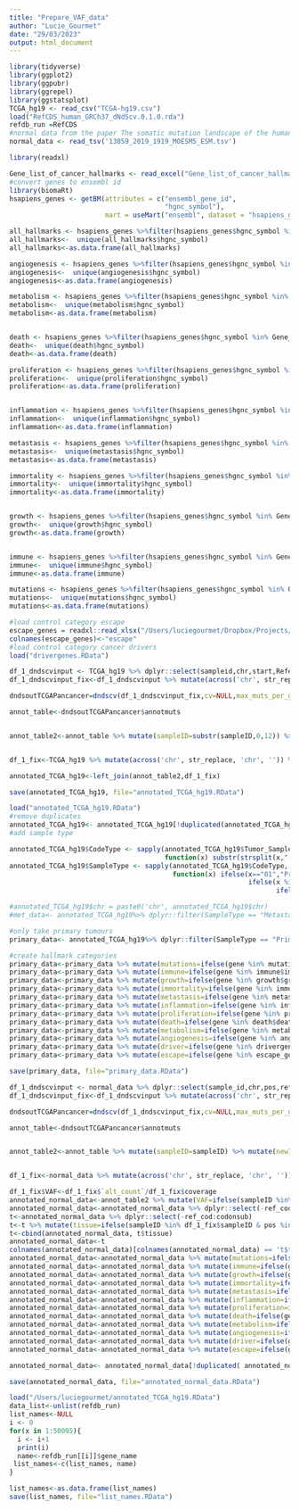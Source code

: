 ```yaml
---
title: "Prepare_VAF_data"
author: "Lucie_Gourmet"
date: "29/03/2023"
output: html_document
---
```


```r
library(tidyverse)
library(ggplot2)
library(ggpubr)
library(ggrepel)
library(ggstatsplot)
TCGA_hg19 <- read_csv("TCGA-hg19.csv")
load("RefCDS_human_GRCh37_dNdScv.0.1.0.rda")
refdb_run =RefCDS
#normal data from the paper The somatic mutation landscape of the human body of Garcia-Neto
normal_data <- read_tsv('13059_2019_1919_MOESM5_ESM.tsv')
```


```r
library(readxl)

Gene_list_of_cancer_hallmarks <- read_excel("Gene_list_of_cancer_hallmarks.xlsx")
#convert genes to ensembl id
library(biomaRt)
hsapiens_genes <- getBM(attributes = c("ensembl_gene_id", 
                                       "hgnc_symbol"),
                        mart = useMart("ensembl", dataset = "hsapiens_gene_ensembl"))

all_hallmarks <- hsapiens_genes %>%filter(hsapiens_genes$hgnc_symbol %in% Gene_list_of_cancer_hallmarks$ALL) 
all_hallmarks<-  unique(all_hallmarks$hgnc_symbol)
all_hallmarks<-as.data.frame(all_hallmarks)

angiogenesis <- hsapiens_genes %>%filter(hsapiens_genes$hgnc_symbol %in% Gene_list_of_cancer_hallmarks$ANGIOGENESIS) 
angiogenesis<-  unique(angiogenesis$hgnc_symbol)
angiogenesis<-as.data.frame(angiogenesis)

metabolism <- hsapiens_genes %>%filter(hsapiens_genes$hgnc_symbol %in% Gene_list_of_cancer_hallmarks$METABOLISM) 
metabolism<-  unique(metabolism$hgnc_symbol)
metabolism<-as.data.frame(metabolism)


death <- hsapiens_genes %>%filter(hsapiens_genes$hgnc_symbol %in% Gene_list_of_cancer_hallmarks$DEATH) 
death<-  unique(death$hgnc_symbol)
death<-as.data.frame(death)

proliferation <- hsapiens_genes %>%filter(hsapiens_genes$hgnc_symbol %in% Gene_list_of_cancer_hallmarks$PROLIFERATION) 
proliferation<-  unique(proliferation$hgnc_symbol)
proliferation<-as.data.frame(proliferation)


inflammation <- hsapiens_genes %>%filter(hsapiens_genes$hgnc_symbol %in% Gene_list_of_cancer_hallmarks$INFLAMMATION) 
inflammation<-  unique(inflammation$hgnc_symbol)
inflammation<-as.data.frame(inflammation)

metastasis <- hsapiens_genes %>%filter(hsapiens_genes$hgnc_symbol %in% Gene_list_of_cancer_hallmarks$METASTASIS) 
metastasis<-  unique(metastasis$hgnc_symbol)
metastasis<-as.data.frame(metastasis)

immortality <- hsapiens_genes %>%filter(hsapiens_genes$hgnc_symbol %in% Gene_list_of_cancer_hallmarks$IMMORTALITY) 
immortality<-  unique(immortality$hgnc_symbol)
immortality<-as.data.frame(immortality)


growth <- hsapiens_genes %>%filter(hsapiens_genes$hgnc_symbol %in% Gene_list_of_cancer_hallmarks$GROWTH) 
growth<-  unique(growth$hgnc_symbol)
growth<-as.data.frame(growth)


immune <- hsapiens_genes %>%filter(hsapiens_genes$hgnc_symbol %in% Gene_list_of_cancer_hallmarks$IMMUNE) 
immune<-  unique(immune$hgnc_symbol)
immune<-as.data.frame(immune)

mutations <- hsapiens_genes %>%filter(hsapiens_genes$hgnc_symbol %in% Gene_list_of_cancer_hallmarks$MUTATIONS) 
mutations<-  unique(mutations$hgnc_symbol)
mutations<-as.data.frame(mutations)

#load control category escape
escape_genes = readxl::read_xlsx("/Users/luciegourmet/Dropbox/Projects/DriverLandscape/Data/SuppTable3_escapegenes_Aug2021.xlsx")
colnames(escape_genes)<-"escape"
#load control category cancer drivers
load("drivergenes.RData")
```

```r
df_1_dndscvinput <- TCGA_hg19 %>% dplyr::select(sampleid,chr,start,Reference_Allele,Tumor_Seq_Allele2) 
df_1_dndscvinput_fix<-df_1_dndscvinput %>% mutate(across('chr', str_replace, 'chr', ''))

dndsoutTCGAPancancer=dndscv(df_1_dndscvinput_fix,cv=NULL,max_muts_per_gene_per_sample = Inf,max_coding_muts_per_sample = Inf,constrain_wnon_wspl = T,outp = 2)

annot_table<-dndsoutTCGAPancancer$annotmuts


annot_table2<-annot_table %>% mutate(sampleID=substr(sampleID,0,12)) %>% mutate(newID=paste(sampleID,chr,pos,ref,sep ="_"))


df_1_fix<-TCGA_hg19 %>% mutate(across('chr', str_replace, 'chr', '')) %>% mutate(sampleID=substr(sampleid,0,12)) %>% mutate(newID=paste(sampleID,chr,start,Reference_Allele,sep ="_"))

annotated_TCGA_hg19<-left_join(annot_table2,df_1_fix)

save(annotated_TCGA_hg19, file="annotated_TCGA_hg19.RData")

```


```r
load("annotated_TCGA_hg19.RData")
#remove duplicates
annotated_TCGA_hg19<- annotated_TCGA_hg19[!duplicated(annotated_TCGA_hg19), ]
#add sample type

annotated_TCGA_hg19$CodeType <- sapply(annotated_TCGA_hg19$Tumor_Sample_Barcode,
                                       function(x) substr(strsplit(x,"-")[[1]][4],1,2))
annotated_TCGA_hg19$SampleType <- sapply(annotated_TCGA_hg19$CodeType,
                                         function(x) ifelse(x=="01","PrimaryTumour",
                                                            ifelse(x %in% c("10","11"),"Normal",
                                                                   ifelse(x=="06","Metastasis","Other"))))

#annotated_TCGA_hg19$chr = paste0('chr', annotated_TCGA_hg19$chr)
#met_data<- annotated_TCGA_hg19%>% dplyr::filter(SampleType == "Metastasis")

#only take primary tumours
primary_data<- annotated_TCGA_hg19%>% dplyr::filter(SampleType == "PrimaryTumour")

#create hallmark categories
primary_data<-primary_data %>% mutate(mutations=ifelse(gene %in% mutations$mutations,"YES","NO"))
primary_data<-primary_data %>% mutate(immune=ifelse(gene %in% immune$immune,"YES","NO"))
primary_data<-primary_data %>% mutate(growth=ifelse(gene %in% growth$growth,"YES","NO"))
primary_data<-primary_data %>% mutate(immortality=ifelse(gene %in% immortality$immortality,"YES","NO"))
primary_data<-primary_data %>% mutate(metastasis=ifelse(gene %in% metastasis$metastasis,"YES","NO"))
primary_data<-primary_data %>% mutate(inflammation=ifelse(gene %in% inflammation$inflammation,"YES","NO"))
primary_data<-primary_data %>% mutate(proliferation=ifelse(gene %in% proliferation$proliferation,"YES","NO"))
primary_data<-primary_data %>% mutate(death=ifelse(gene %in% death$death,"YES","NO"))
primary_data<-primary_data %>% mutate(metabolism=ifelse(gene %in% metabolism$metabolism,"YES","NO"))
primary_data<-primary_data %>% mutate(angiogenesis=ifelse(gene %in% angiogenesis$angiogenesis,"YES","NO"))
primary_data<-primary_data %>% mutate(driver=ifelse(gene %in% drivergenes$drivergenes,"YES","NO"))
primary_data<-primary_data %>% mutate(escape=ifelse(gene %in% escape_genes$escape,"YES","NO"))

save(primary_data, file="primary_data.RData")

```

```r
df_1_dndscvinput <- normal_data %>% dplyr::select(sample_id,chr,pos,ref,alt) 
df_1_dndscvinput_fix<-df_1_dndscvinput %>% mutate(across('chr', str_replace, 'chr', ''))

dndsoutTCGAPancancer=dndscv(df_1_dndscvinput_fix,cv=NULL,max_muts_per_gene_per_sample = Inf,max_coding_muts_per_sample = Inf,constrain_wnon_wspl = T,outp = 2)

annot_table<-dndsoutTCGAPancancer$annotmuts


annot_table2<-annot_table %>% mutate(sampleID=sampleID) %>% mutate(newID=paste(sampleID,chr,pos,ref,sep ="_"))


df_1_fix<-normal_data %>% mutate(across('chr', str_replace, 'chr', '')) %>% mutate(sampleID=sample_id) %>% mutate(newID=paste(sample_id,chr,pos,ref,alt,sep ="_"))

df_1_fix$VAF<-df_1_fix$`alt_count`/df_1_fix$coverage
annotated_normal_data<-annot_table2 %>% mutate(VAF=ifelse(sampleID %in% df_1_fix$sampleID & pos %in% df_1_fix$pos,df_1_fix$VAF,"NA"))
annotated_normal_data<-annotated_normal_data %>% dplyr::select(-ref_cod:codonsub)
t<-annotated_normal_data %>% dplyr::select(-ref_cod:codonsub)
t<-t %>% mutate(tissue=ifelse(sampleID %in% df_1_fix$sampleID & pos %in% df_1_fix$pos,df_1_fix$tissue,"NA"))
t<-cbind(annotated_normal_data, t$tissue)
annotated_normal_data<-t
colnames(annotated_normal_data)[colnames(annotated_normal_data) == 't$tissue'] <- 'tissue'  
annotated_normal_data<-annotated_normal_data %>% mutate(mutations=ifelse(gene %in% mutations$mutations,"YES","NO"))
annotated_normal_data<-annotated_normal_data %>% mutate(immune=ifelse(gene %in% immune$immune,"YES","NO"))
annotated_normal_data<-annotated_normal_data %>% mutate(growth=ifelse(gene %in% growth$growth,"YES","NO"))
annotated_normal_data<-annotated_normal_data %>% mutate(immortality=ifelse(gene %in% immortality$immortality,"YES","NO"))
annotated_normal_data<-annotated_normal_data %>% mutate(metastasis=ifelse(gene %in% metastasis$metastasis,"YES","NO"))
annotated_normal_data<-annotated_normal_data %>% mutate(inflammation=ifelse(gene %in% inflammation$inflammation,"YES","NO"))
annotated_normal_data<-annotated_normal_data %>% mutate(proliferation=ifelse(gene %in% proliferation$proliferation,"YES","NO"))
annotated_normal_data<-annotated_normal_data %>% mutate(death=ifelse(gene %in% death$death,"YES","NO"))
annotated_normal_data<-annotated_normal_data %>% mutate(metabolism=ifelse(gene %in% metabolism$metabolism,"YES","NO"))
annotated_normal_data<-annotated_normal_data %>% mutate(angiogenesis=ifelse(gene %in% angiogenesis$angiogenesis,"YES","NO"))
annotated_normal_data<-annotated_normal_data %>% mutate(driver=ifelse(gene %in% drivergenes$drivergenes,"YES","NO"))
annotated_normal_data<-annotated_normal_data %>% mutate(escape=ifelse(gene %in% escape_genes$escape,"YES","NO"))

annotated_normal_data<- annotated_normal_data[!duplicated( annotated_normal_data), ]

save(annotated_normal_data, file="annotated_normal_data.RData")
```

```r
load("/Users/luciegourmet/annotated_TCGA_hg19.RData")
data_list<-unlist(refdb_run)
list_names<-NULL
i <- 0
for(x in 1:50095){
  i <- i+1
  print(i)
  name<-refdb_run[[i]]$gene_name
 list_names<-c(list_names, name)
}

list_names<-as.data.frame(list_names)
save(list_names, file="list_names.RData")

```

